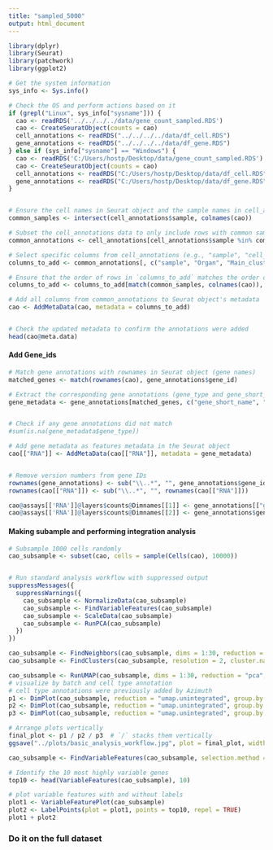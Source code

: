 ---
title: "sampled_5000"
output: html_document
---

```{r}
library(dplyr)
library(Seurat)
library(patchwork)
library(ggplot2)

# Get the system information
sys_info <- Sys.info()

# Check the OS and perform actions based on it
if (grepl("Linux", sys_info["sysname"])) {
  cao <- readRDS('../../../../data/gene_count_sampled.RDS')
  cao <- CreateSeuratObject(counts = cao)
  cell_annotations <- readRDS("../../../../data/df_cell.RDS")
  gene_annotations <- readRDS("../../../../data/df_gene.RDS")
} else if (sys_info["sysname"] == "Windows") {
  cao <- readRDS('C:/Users/hostp/Desktop/data/gene_count_sampled.RDS')
  cao <- CreateSeuratObject(counts = cao)
  cell_annotations <- readRDS("C:/Users/hostp/Desktop/data/df_cell.RDS")
  gene_annotations <- readRDS("C:/Users/hostp/Desktop/data/df_gene.RDS")
}


# Ensure the cell names in Seurat object and the sample names in cell_annotations match
common_samples <- intersect(cell_annotations$sample, colnames(cao))

# Subset the cell_annotations data to only include rows with common samples
common_annotations <- cell_annotations[cell_annotations$sample %in% common_samples, ]

# Select specific columns from cell_annotations (e.g., "sample", "cell_type", "treatment")
columns_to_add <- common_annotations[, c("sample", "Organ", "Main_cluster_name", "Organ_cell_lineage")]  # Replace with your column names

# Ensure that the order of rows in `columns_to_add` matches the order of cells in Seurat object
columns_to_add <- columns_to_add[match(common_samples, colnames(cao)), ]

# Add all columns from common_annotations to Seurat object's metadata
cao <- AddMetaData(cao, metadata = columns_to_add)


# Check the updated metadata to confirm the annotations were added
head(cao@meta.data)

```

#### Add Gene_ids

```{r}
# Match gene annotations with rownames in Seurat object (gene names)
matched_genes <- match(rownames(cao), gene_annotations$gene_id)

# Extract the corresponding gene annotations (gene_type and gene_short_name)
gene_metadata <- gene_annotations[matched_genes, c("gene_short_name", "gene_type")]


# Check if any gene annotations did not match
#sum(is.na(gene_metadata$gene_type))

# Add gene metadata as features metadata in the Seurat object
cao[["RNA"]] <- AddMetaData(cao[["RNA"]], metadata = gene_metadata)


# Remove version numbers from gene IDs
rownames(gene_annotations) <- sub("\\..*", "", gene_annotations$gene_id)
rownames(cao[["RNA"]]) <- sub("\\..*", "", rownames(cao[["RNA"]]))

cao@assays[['RNA']]@layers$counts@Dimnames[[1]] <- gene_annotations[["gene_short_name"]]
cao@assays[['RNA']]@layers$counts@Dimnames[[2]] <- gene_annotations$gene_type

```



#### Making subample and performing integration analysis

```{r}
# Subsample 1000 cells randomly
cao_subsample <- subset(cao, cells = sample(Cells(cao), 10000))


# Run standard analysis workflow with suppressed output
suppressMessages({
  suppressWarnings({
    cao_subsample <- NormalizeData(cao_subsample)
    cao_subsample <- FindVariableFeatures(cao_subsample)
    cao_subsample <- ScaleData(cao_subsample)
    cao_subsample <- RunPCA(cao_subsample)
  })
})
```

```{r}
cao_subsample <- FindNeighbors(cao_subsample, dims = 1:30, reduction = "pca")
cao_subsample <- FindClusters(cao_subsample, resolution = 2, cluster.name = "unintegrated_clusters")
```

```{r fig-width=10, fig-height=10, out.width='100%'}

cao_subsample <- RunUMAP(cao_subsample, dims = 1:30, reduction = "pca", reduction.name = "umap.unintegrated")
# visualize by batch and cell type annotation
# cell type annotations were previously added by Azimuth
p1 <- DimPlot(cao_subsample, reduction = "umap.unintegrated", group.by = "seurat_clusters") 
p2 <- DimPlot(cao_subsample, reduction = "umap.unintegrated", group.by = "Organ") 
p3 <- DimPlot(cao_subsample, reduction = "umap.unintegrated", group.by = "Main_cluster_name") 

# Arrange plots vertically
final_plot <- p1 / p2 / p3  # `/` stacks them vertically
ggsave("../plots/basic_analysis_workflow.jpg", plot = final_plot, width = 40, height = 40, dpi = 300)
```




```{r}
cao_subsample <- FindVariableFeatures(cao_subsample, selection.method = "vst", nfeatures = 2000)

# Identify the 10 most highly variable genes
top10 <- head(VariableFeatures(cao_subsample), 10)

# plot variable features with and without labels
plot1 <- VariableFeaturePlot(cao_subsample)
plot2 <- LabelPoints(plot = plot1, points = top10, repel = TRUE)
plot1 + plot2
```





### Do it on the full dataset


